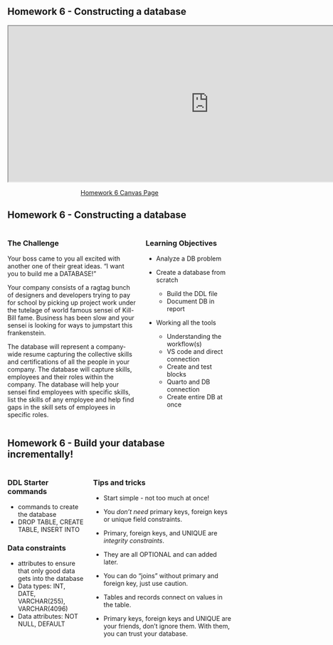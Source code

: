 <!-- Homework 6 - Creating and using a database -->

## Homework 6 - Constructing a database

<p>
<iframe style="width: 900px; height: 350px;"
src="https://docs.google.com/document/d/1ccAOBOSWIEZBAJXj8dRWqi96crtTayKO1584y2tDRNo/preview"
allowfullscreen="allowfullscreen"
allow="geolocation *; microphone *; camera *; midi *; encrypted-media *; autoplay *; clipboard-write *; display-capture *"
></iframe>
</p>

<center>
[Homework 6 Canvas Page](https://virginiacommonwealth.instructure.com/courses/122236/assignments/1241138)
</center>

## Homework 6 - Constructing a database

:::: {.columns}
::: {.column width=60%}
### The Challenge
Your boss came to you all excited with another one of their great ideas. “I want you to build me a DATABASE!” 

Your company consists of a ragtag bunch of designers and developers trying to pay for school by picking up project work under the tutelage of world famous sensei of Kill-Bill fame. Business has been slow and your sensei is looking for ways to jumpstart this frankenstein.

The database will represent a company-wide resume capturing the collective skills and certifications of all the people in your company. The database will capture skills, employees and their roles within the company.  The database will help your sensei find employees with specific skills, list the skills of any employee and help find gaps in the skill sets of employees in specific roles.

:::
::: {.column width=40%}
### Learning Objectives

* Analyze a DB problem

* Create a database from scratch
    - Build the DDL file
    - Document DB in report

* Working all the tools
    - Understanding the workflow(s)
    - VS code and direct connection
    - Create and test blocks
    - Quarto and DB connection
    - Create entire DB at once
:::
::::

## Homework 6 - Build your database incrementally!

:::: {.columns}
::: {.column}
### DDL Starter commands

* commands to create the database
* DROP TABLE, CREATE TABLE, INSERT INTO

### Data constraints

* attributes to ensure that only good data gets into the database
* Data types: INT, DATE, VARCHAR(255), VARCHAR(4096)
* Data attributes:  NOT NULL, DEFAULT 

:::
::: {.column}

### Tips and tricks

* Start simple - not too much at once!

* You *don't need* primary keys, foreign keys or unique field constraints.

* Primary, foreign keys, and UNIQUE are *integrity constraints*.

* They are all OPTIONAL and can added later.

* You can do "joins" without primary and foreign key, just use caution.

* Tables and records connect on values in the table.

* Primary keys, foreign keys and UNIQUE are your friends, don't ignore them.  With them, you can trust your database.

:::
::::
